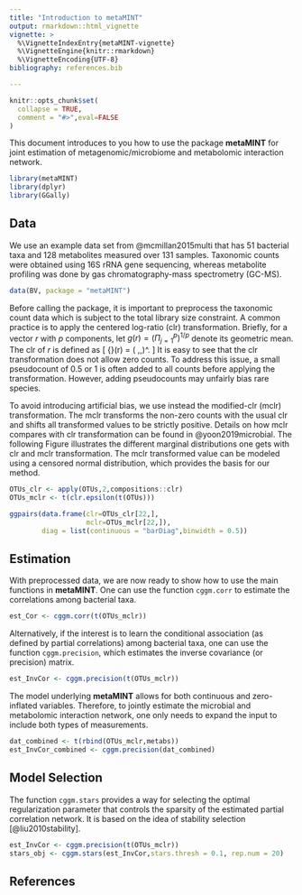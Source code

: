 ```yaml
---
title: "Introduction to metaMINT"
output: rmarkdown::html_vignette
vignette: >
  %\VignetteIndexEntry{metaMINT-vignette}
  %\VignetteEngine{knitr::rmarkdown}
  %\VignetteEncoding{UTF-8}
bibliography: references.bib

---
```


```r
knitr::opts_chunk$set(
  collapse = TRUE,
  comment = "#>",eval=FALSE
)
```


This document introduces to you how to use the package **metaMINT** for joint estimation of metagenomic/microbiome and metabolomic interaction network.

```r
library(metaMINT)
library(dplyr)
library(GGally)
```

## Data

We use an example data set from @mcmillan2015multi that has 51 bacterial taxa and 128 metabolites measured over 131 samples. Taxonomic counts were obtained using 16S rRNA gene sequencing, whereas metabolite profiling was done by gas chromatography-mass spectrometry (GC-MS). 

```r
data(BV, package = "metaMINT")
```

Before calling the package, it is important to preprocess the taxonomic count data which is subject to the total library size constraint. A common practice is to apply the centered log-ratio (clr) transformation. Briefly, for a vector $r$ with $p$ components, let $g(r)=(\Pi_{j=1}^p)^{1/p}$ denote its geometric mean. The clr of $r$ is defined as
\[
{\rm clr}(r) = \left( \log \frac{r_1}{g(r)},\ldots,\log \frac{r_p}{g(r)}\right)^\intercal.
\]
It is easy to see that the clr transformation does not allow zero counts. To address this issue, a small pseudocount of 0.5 or 1 is often added to all counts before applying the transformation. However, adding pseudocounts may unfairly bias rare species. 

To avoid introducing artificial bias, we use instead the modified-clr (mclr) transformation. The mclr transforms the
non-zero counts with the usual clr and shifts all transformed values to be strictly positive. Details on how mclr compares with clr transformation can be found in @yoon2019microbial. The following Figure illustrates the different marginal distributions one gets with clr and mclr transformation. The mclr transformed value can be modeled using a censored normal distribution, which provides the basis for our method. 

```r
OTUs_clr <- apply(OTUs,2,compositions::clr)
OTUs_mclr <- t(clr.epsilon(t(OTUs)))

ggpairs(data.frame(clr=OTUs_clr[22,],
                   mclr=OTUs_mclr[22,]),
        diag = list(continuous = "barDiag",binwidth = 0.5))
```

## Estimation 

With preprocessed data, we are now ready to show how to use the main functions in **metaMINT**. One can use the function `cggm.corr` to estimate the correlations among bacterial taxa.

```r
est_Cor <- cggm.corr(t(OTUs_mclr))
```

Alternatively, if the interest is to learn the conditional association (as defined by partial correlations) among bacterial taxa, one can use the function `cggm.precision`, which estimates the inverse covariance (or precision) matrix. 

```r
est_InvCor <- cggm.precision(t(OTUs_mclr))
```

The model underlying **metaMINT** allows for both continuous and zero-inflated variables. Therefore, to jointly estimate the microbial and metabolomic interaction network, one only needs to expand the input to include both types of measurements. 

```r
dat_combined <- t(rbind(OTUs_mclr,metabs))
est_InvCor_combined <- cggm.precision(dat_combined)
```

## Model Selection

The function `cggm.stars` provides a way for selecting the optimal regularization parameter that controls the sparsity of the estimated partial correlation network. It is based on the idea of stability selection [@liu2010stability]. 

```r
est_InvCor <- cggm.precision(t(OTUs_mclr))
stars_obj <- cggm.stars(est_InvCor,stars.thresh = 0.1, rep.num = 20)
```

## References
